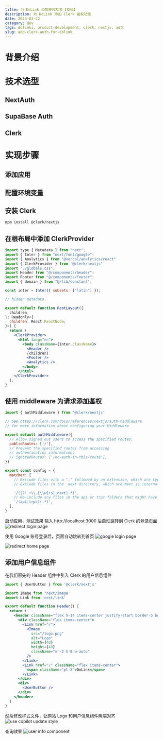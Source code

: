 ```yaml
---
title: 为 DoLink 添加鉴权功能【草稿】
description: 为 DoLink 添加 Clerk 鉴权功能
date: 2024-03-22
category: dev
tags: dolinki, product-development, clerk, nextjs, auth
slug: add-clerk-auth-for-dolink
---
```


# 背景介绍

# 技术选型

## NextAuth

## SupaBase Auth

## Clerk

# 实现步骤

## 添加应用

## 配置环境变量

## 安装 Clerk

```bash
npm install @clerk/nextjs
```

## 在根布局中添加 ClerkProvider

```jsx
import type { Metadata } from "next";
import { Inter } from "next/font/google";
import { Analytics } from "@vercel/analytics/react"
import { ClerkProvider } from '@clerk/nextjs'
import "./globals.css";
import Header from "@/components/header";
import Footer from "@/components/footer";
import { domain } from "@/lib/constant";

const inter = Inter({ subsets: ["latin"] });

// hidden metadata

export default function RootLayout({
  children,
}: Readonly<{
  children: React.ReactNode;
}>) {
  return (
    <ClerkProvider>
      <html lang="en">
        <body className={inter.className}>
          <Header />
          {children}
          <Footer />
          <Analytics />
        </body>
      </html>
    </ClerkProvider>
  );
}
```

## 使用 middleware 为请求添加鉴权

```javascript
import { authMiddleware } from '@clerk/nextjs'

// See https://clerk.com/docs/references/nextjs/auth-middleware
// for more information about configuring your Middleware

export default authMiddleware({
  // Allow signed out users to access the specified routes:
  publicRoutes: ['/'],
  // Prevent the specified routes from accessing
  // authentication information:
  // ignoredRoutes: ['/no-auth-in-this-route'],
})

export const config = {
  matcher: [
    // Exclude files with a "." followed by an extension, which are typically static files.
    // Exclude files in the _next directory, which are Next.js internals.

    '/((?!.+\\.[\\w]+$|_next).*)',
    // Re-include any files in the api or trpc folders that might have an extension
    '/(api|trpc)(.*)',
  ],
}
```

启动应用，测试效果
输入 http://localhost:3000 后自动跳转到 Clerk 的登录页面
![redirect login page](/images/501/redirect_login_page.jpg)

使用 Google 账号登录后，页面自动跳转到首页
![google login page](/images/501/google_login_page.jpg)

![redirect home page](/images/501/redirect_home_page.jpg)

## 添加用户信息组件

在我们原先的 Header 组件中引入 Clerk 的用户信息组件

```jsx
import { UserButton } from '@clerk/nextjs'

import Image from 'next/image'
import Link from 'next/link'

export default function Header() {
  return (
    <header className="flex h-14 items-center justify-start border-b border-gray-200 px-4 dark:border-gray-700 lg:px-6">
      <div className="flex items-center">
        <Link href="/">
          <Image
            src="/logo.png"
            alt="Logo"
            width={40}
            height={40}
            className="mr-2 h-8 w-auto"
          />
        </Link>
        <Link href="/" className="flex items-center">
          <span className="pl-2">DoLink</span>
        </Link>
      </div>
      <div>
        <UserButton />
      </div>
    </header>
  )
}
```

然后修改样式文件，让网站 Logo 和用户信息组件两端对齐
![use copilot update style](/images/501/use_copilot_update_style.jpg)

查询效果
![user info component](/images/501/user_info_component.jpg)
